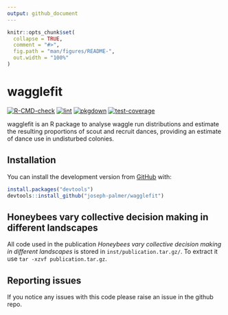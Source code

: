 ```yaml
---
output: github_document
---
```


```r
knitr::opts_chunk$set(
  collapse = TRUE,
  comment = "#>",
  fig.path = "man/figures/README-",
  out.width = "100%"
)
```

# wagglefit

[![R-CMD-check](https://github.com/joseph-palmer/wagglefit/actions/workflows/check-standard.yaml/badge.svg)](https://github.com/joseph-palmer/wagglefit/actions/workflows/check-standard.yaml)
[![lint](https://github.com/joseph-palmer/wagglefit/actions/workflows/lint.yaml/badge.svg)](https://github.com/joseph-palmer/wagglefit/actions/workflows/lint.yaml)
[![pkgdown](https://github.com/joseph-palmer/wagglefit/actions/workflows/pkgdown.yaml/badge.svg)](https://github.com/joseph-palmer/wagglefit/actions/workflows/pkgdown.yaml)
[![test-coverage](https://github.com/joseph-palmer/wagglefit/actions/workflows/test-coverage.yaml/badge.svg)](https://github.com/joseph-palmer/wagglefit/actions/workflows/test-coverage.yaml)

wagglefit is an R package to analyse waggle run distributions and estimate the resulting proportions of scout and recruit dances, providing an estimate of dance use in undisturbed colonies.

## Installation

You can install the development version from [GitHub](https://github.com/) with:

``` r
install.packages("devtools")
devtools::install_github("joseph-palmer/wagglefit")
```

## Honeybees vary collective decision making in different landscapes

All code used in the publication *Honeybees vary collective decision making in different landscapes* is stored in `inst/publication.tar.gz/`. To extract it use `tar -xzvf publication.tar.gz`.


## Reporting issues

If you notice any issues with this code please raise an issue in the github repo.